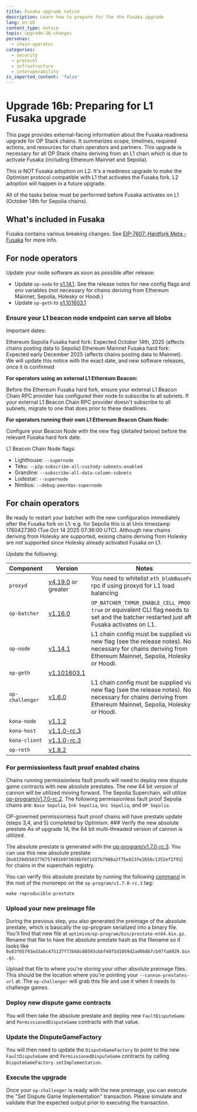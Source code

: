 ```yaml
---
title: Fusaka upgrade notice
description: Learn how to prepare for the the Fusaka upgrade
lang: en-US
content_type: notice
topic: upgrade-16-changes
personas:
  - chain-operator
categories:
  - security
  - protocol
  - infrastructure
  - interoperability
is_imported_content: 'false'
---
```



# Upgrade 16b: Preparing for L1 Fusaka upgrade

This page provides external-facing information about the Fusaka readiness upgrade for OP Stack chains. It summarizes scope, timelines, required actions, and resources for chain operators and partners. This upgrade is necessary for all OP Stack chains deriving from an L1 chain which is due to activate Fusaka (including Ethereum Mainnet and Sepolia).

This is NOT Fusaka adoption on L2. It's a readiness upgrade to make the Optimism protocol compatible with L1 that activates the Fusaka fork. L2 adoption will happen in a future upgrade.

<Callout type="info">
  All of the tasks below must be performed before Fusaka activates on L1 (October 14th for Sepolia chains).
</Callout>

## What's included in Fusaka

Fusaka contains various breaking changes. See [EIP-7607: Hardfork Meta - Fusaka](https://eips.ethereum.org/EIPS/eip-7607) for more info.

## For node operators

Update your node software as soon as possible after release:

*   Update `op-node` to [v1.14.1](https://github.com/ethereum-optimism/optimism/releases/tag/op-node%2Fv1.14.1). See the release notes for new config flags and env variables (not necessary for chains deriving from Ethereum Mainnet, Sepolia, Holesky or Hoodi.)
*   Update `op-geth` to [v1.101603.1](https://github.com/ethereum-optimism/op-geth/releases/tag/v1.101603.1)

### Ensure your L1 beacon node endpoint can serve all blobs

Important dates:

Ethereum Sepolia Fusaka hard fork: Expected October 14th, 2025 (affects chains posting data to Sepolia)
Ethereum Mainnet Fusaka hard fork: Expected early December 2025 (affects chains posting data to Mainnet). We will update this notice with the exact date, and new software releases, once it is confirmed

**For operators using an external L1 Ethereum Beacon:**

Before the Ethereum Fusaka hard fork, ensure your external L1 Beacon Chain RPC provider has configured their node to subscribe to all subnets.
If your external L1 Beacon Chain RPC provider doesn't subscribe to all subnets, migrate to one that does prior to these deadlines.

**For operators running their own L1 Ethereum Beacon Chain Node:**

Configure your Beacon Node with the new flag (detailed below) before the relevant Fusaka hard fork date.

L1 Beacon Chain Node flags:

*   Lighthouse:	`--supernode`
*   Teku:	`--p2p-subscribe-all-custody-subnets-enabled`
*   Grandine:	`--subscribe-all-data-column-subnets`
*   Lodestar:	`--supernode`
*   Nimbus:	`--debug-peerdas-supernode`

## For chain operators

<Callout type="info">
Be ready to restart your batcher with the new configuration immediately after the Fusaka fork on L1: e.g. for Sepolia this is at Unix timestamp 1760427360 (Tue Oct 14 2025 07:36:00 UTC).
</Callout>

<Callout type="info">
  Although new chains deriving from Holesky are supported, exising chains deriving from Holesky are not supported since Holesky already activated Fusaka on L1.
</Callout>

Update the following:

| Component       | Version                                                                                               | Notes                                                                                                                                                                                          |
| --------------- | ----------------------------------------------------------------------------------------------------- | ---------------------------------------------------------------------------------------------------------------------------------------------------------------------------------------------- |
| `proxyd`        | [v4.19.0](https://github.com/ethereum-optimism/infra/releases/tag/proxyd%2Fv4.19.0) or greater        | You need to whitelist `eth_blobBaseFee` rpc if using proxyd for L1 load balancing                                                                                                              |
| `op-batcher`    | [v1.16.0](https://github.com/ethereum-optimism/optimism/releases/tag/op-batcher%2Fv1.16.0)            | `OP_BATCHER_TXMGR_ENABLE_CELL_PROOFS`: `true` or equivalent CLI flag needs to be set and the batcher restarted just after Fusaka activates on L1.                                              |
| `op-node`       | [v1.14.1](https://github.com/ethereum-optimism/optimism/releases/tag/op-node%2Fv1.14.1)               | L1 chain config must be supplied via a new flag (see the release notes). Not necessary for chains deriving from Ethereum Mainnet, Sepolia, Holesky or Hoodi.                                            |
| `op-geth`       | [v1.101603.1](https://github.com/ethereum-optimism/op-geth/releases/tag/v1.101603.1)                  |                                                                                                                                                                                                |
| `op-challenger` | [v1.6.0](https://github.com/ethereum-optimism/optimism/releases/tag/op-challenger%2Fv1.6.0)           | L1 chain config must be supplied via a new flag (see the release notes). Not necessary for chains deriving from Ethereum Mainnet, Sepolia, Holesky or Hoodi.                                            |
| `kona-node`     | [v1.1.2](https://github.com/op-rs/kona/releases/tag/kona-node%2Fv1.1.2)                               |                                                                                                                                                                                                |
| `kona-host`     | [v1.1.0-rc.3](https://github.com/op-rs/kona/releases/tag/kona-host%2Fv1.1.0-rc.3)                     |                                                                                                                                                                                                |
| `kona-client`   | [v1.1.0-rc.3](https://github.com/op-rs/kona/releases/tag/kona-client%2Fv1.1.0-rc.3)                   |                                                                                                                                                                                                |
| `op-reth`       | [v1.8.2](https://github.com/paradigmxyz/reth/releases/tag/v1.8.2)                                     |                                                                                                                                                                                                |

### For permissionless fault proof enabled chains

Chains running permissionless fault proofs will need to deploy new dispute game contracts with new absolute prestates. The new 64 bit version of cannon will be utilized moving forward. The Sepolia Superchain, will utilize [op-program/v1.7.0-rc.2](https://github.com/ethereum-optimism/optimism/tree/op-program/v1.7.0-rc.2). The following permissionless fault proof Sepolia chains are: `Base Sepolia`, `Ink Sepolia`, `Uni Sepolia`, and `OP Sepolia`.

<Callout type="info">
  OP-governed permissionless fault proof chains will have prestate update (steps 3,4, and 5) completed by Optimism.
</Callout>

<Steps>
  ### Verify the new absolute prestate

  <Callout type="info">
    As of upgrade 14, the 64 bit multi-threaded version of cannon is utilized.
  </Callout>

  The absolute prestate is generated with the [op-program/v1.7.0-rc.3](https://github.com/ethereum-optimism/optimism/tree/op-program/v1.7.0-rc.3). You can use this new absolute prestate (`0x0339db503776757491b9f3038bf6f1d37b7988a2f75e823fe2656c1352ef2f91`) for chains in the superchain registry.

  You can verify this absolute prestate by running the following [command](https://github.com/ethereum-optimism/optimism/blob/op-program/v1.7.0-rc.3/Makefile#L130-L132) in the root of the monorepo on the `op-program/v1.7.0-rc.3` tag:

  ```shell
  make reproducible-prestate
  ```

  ### Upload your new preimage file

  During the previous step, you also generated the preimage of the absolute prestate, which is basically the op-program serialized into a binary file. You'll find that new file at `optimism/op-program/bin/prestate-mt64.bin.gz`. Rename that file to have the absolute prestate hash as the filename so it looks like `0x03f05793ed3abc475137f73b68c80593cbbf40f5d1059d2ad9b8bfcb97fa8929.bin.gz`.

  Upload that file to where you're storing your other absolute preimage files. This should be the location where you're pointing your `--cannon-prestates-url` at. The `op-challenger` will grab this file and use it when it needs to challenge games.

  ### Deploy new dispute game contracts

  You will then take the absolute prestate and deploy new `FaultDisputeGame` and `PermissionedDisputeGame` contracts with that value.

  ### Update the DisputeGameFactory

  You will then need to update the `DisputeGameFactory` to point to the new `FaultDisputeGame` and `PermissionedDisputeGame` contracts by calling `DisputeGameFactory.setImplementation`.

  ### Execute the upgrade

  Once your `op-challenger` is ready with the new preimage, you can execute the "Set Dispute Game Implementation" transaction. Please simulate and validate that the expected output prior to executing the transaction.
</Steps>
